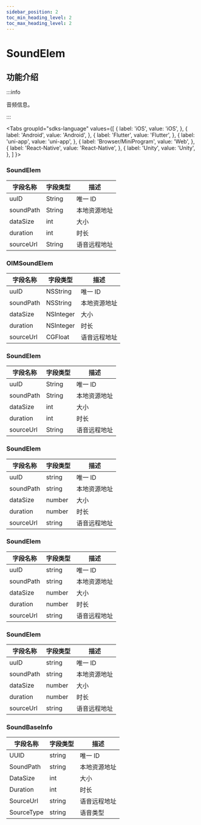 ```yaml
---
sidebar_position: 2
toc_min_heading_level: 2
toc_max_heading_level: 2
---
```


# SoundElem

## 功能介绍

:::info

音频信息。

:::

<Tabs
groupId="sdks-language"
values={[
{ label: 'iOS', value: 'iOS', },
{ label: 'Android', value: 'Android', },
{ label: 'Flutter', value: 'Flutter', },
{ label: 'uni-app', value: 'uni-app', },
{ label: 'Browser/MiniProgram', value: 'Web', },
{ label: 'React-Native', value: 'React-Native', },
{ label: 'Unity', value: 'Unity', },
]
}>

<TabItem value="Flutter">

### SoundElem

| 字段名称  | 字段类型 | 描述         |
| --------- | -------- | ------------ |
| uuID      | String   | 唯一 ID      |
| soundPath | String   | 本地资源地址 |
| dataSize  | int      | 大小         |
| duration  | int      | 时长         |
| sourceUrl | String   | 语音远程地址     |

</TabItem>

<TabItem value="iOS">

### OIMSoundElem

| 字段名称  | 字段类型  | 描述         |
| --------- | --------- | ------------ |
| uuID      | NSString  | 唯一 ID      |
| soundPath | NSString  | 本地资源地址 |
| dataSize  | NSInteger | 大小         |
| duration  | NSInteger | 时长         |
| sourceUrl | CGFloat   | 语音远程地址     |

</TabItem>

<TabItem value="Android">

### SoundElem

| 字段名称  | 字段类型 | 描述         |
| --------- | -------- | ------------ |
| uuID      | String   | 唯一 ID      |
| soundPath | String   | 本地资源地址 |
| dataSize  | int      | 大小         |
| duration  | int      | 时长         |
| sourceUrl | String   | 语音远程地址     |

</TabItem>

<TabItem value="Web">

### SoundElem

| 字段名称  | 字段类型 | 描述         |
| --------- | -------- | ------------ |
| uuID      | string   | 唯一 ID      |
| soundPath | string   | 本地资源地址 |
| dataSize  | number   | 大小         |
| duration  | number   | 时长         |
| sourceUrl | string   | 语音远程地址     |

</TabItem>

<TabItem value="uni-app">

### SoundElem

| 字段名称  | 字段类型 | 描述         |
| --------- | -------- | ------------ |
| uuID      | string   | 唯一 ID      |
| soundPath | string   | 本地资源地址 |
| dataSize  | number   | 大小         |
| duration  | number   | 时长         |
| sourceUrl | string   | 语音远程地址     |

</TabItem>

<TabItem value="React-Native">

### SoundElem

| 字段名称  | 字段类型 | 描述         |
| --------- | -------- | ------------ |
| uuID      | string   | 唯一 ID      |
| soundPath | string   | 本地资源地址 |
| dataSize  | number   | 大小         |
| duration  | number   | 时长         |
| sourceUrl | string   | 语音远程地址     |

</TabItem>

<TabItem value="Unity">

### SoundBaseInfo

| 字段名称  | 字段类型 | 描述         |
| --------- | -------- | ------------ |
| UUID      | string   | 唯一 ID      |
| SoundPath | string   | 本地资源地址 |
| DataSize  | int      | 大小         |
| Duration  | int      | 时长         |
| SourceUrl | string   | 语音远程地址     |
| SourceType | string   | 语音类型|

</TabItem>
</Tabs>
